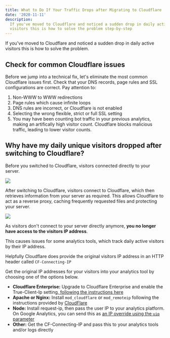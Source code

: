 ```yaml
---
title: What to Do If Your Traffic Drops after Migrating to Cloudflare
date: '2020-11-11'
description:
  If you've moved to Cloudflare and noticed a sudden drop in daily active
  visitors this is how to solve the problem step-by-step
---
```


If you've moved to Cloudflare and noticed a sudden drop in daily active visitors this is how to solve the problem.

## Check for common Cloudflare issues

Before we jump into a technical fix, let's eliminate the most common Cloudflare issues first. Check that your DNS records, page rules and SSL configurations are correct. Pay attention to:

1. Non-WWW to WWW redirections
2. Page rules which cause infinite loops
3. DNS rules are incorrect, or Cloudflare is not enabled
4. Selecting the wrong flexible, strict or full SSL setting
5. You may have been counting bot traffic in your previous analytics, making an artifically high visitor count. Cloudflare blocks malicious traffic, leading to lower visitor counts.

## Why have my daily unique visitors dropped after switching to Cloudflare?

Before you switched to Cloudflare, visitors connected directly to your server.

![](/images/blog/getting-started.png)

After switching to Cloudflare, visitors connect to Cloudflare, which then retrieves information from your server as required. This allows Cloudflare to act as a reverse proxy, caching frequently requested files and protecting your server.

![](/images/blog/getting-started-2.png)

As visitors don't connect to your server directly anymore, **you no longer have access to the visitors IP address**.

This causes issues for some analytics tools, which track daily active visitors by their IP address.

Helpfully Cloudflare does provide the original visitors IP address in an HTTP header called `CF-Connecting-IP`

Get the original IP addresses for your visitors into your analytics tool by choosing one of the options below.

- **Cloudflare Enterprise:** Upgrade to Cloudflare Enterprise and enable the True-Client-Ip setting,[ following the instructions here](https://support.cloudflare.com/hc/en-us/articles/206776727-What-is-True-Client-IP-)
- **Apache or Nginx:** Install `mod_cloudflare` or `mod_remoteip` following the instructions provided by [CloudFlare](https://support.cloudflare.com/hc/en-us/articles/200170786-Restoring-original-visitor-IPs-Logging-visitor-IP-addresses)
- **Node:** Install request-ip, then pass the user IP to your analytics platform. On Google Analytics, you can send this as [an IP override using the `uip` parameter](https://developers.google.com/analytics/devguides/collection/protocol/v1/parameters#uip)
- **Other:** Get the CF-Connecting-IP and pass this to your analytics tools and/or logs directly
